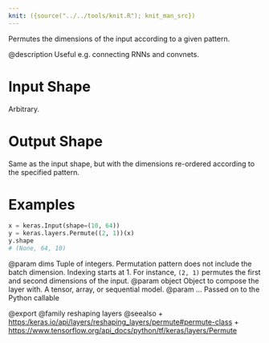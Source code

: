 ```yaml
---
knit: ({source("../../tools/knit.R"); knit_man_src})
---
```

Permutes the dimensions of the input according to a given pattern.

@description
Useful e.g. connecting RNNs and convnets.

# Input Shape
Arbitrary.

# Output Shape
Same as the input shape, but with the dimensions re-ordered according
to the specified pattern.

# Examples
```python
x = keras.Input(shape=(10, 64))
y = keras.layers.Permute((2, 1))(x)
y.shape
# (None, 64, 10)
```

@param dims Tuple of integers. Permutation pattern does not include the
batch dimension. Indexing starts at 1.
For instance, `(2, 1)` permutes the first and second dimensions
of the input.
@param object Object to compose the layer with. A tensor, array, or sequential model.
@param ... Passed on to the Python callable

@export
@family reshaping layers
@seealso
+ <https:/keras.io/api/layers/reshaping_layers/permute#permute-class>
+ <https://www.tensorflow.org/api_docs/python/tf/keras/layers/Permute>

